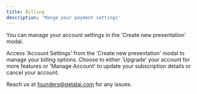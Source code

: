 ```yaml
---
title: Billing
description: 'Mange your payment settings'
---
```


You can manage your account settings in the 'Create new presentation' modal.

<Steps>
  <Step title="Navigate to Account Settings">
    Access 'Account Settings' from the 'Create new presentation' modal to manage your billing options.
  </Step>
  <Step title="Manage Your Subscription">
    Choose to either 'Upgrade' your account for more features or 'Manage Account' to update your subscription details or cancel your account.
  </Step>
</Steps>

Reach us at founders@getalai.com for any issues.